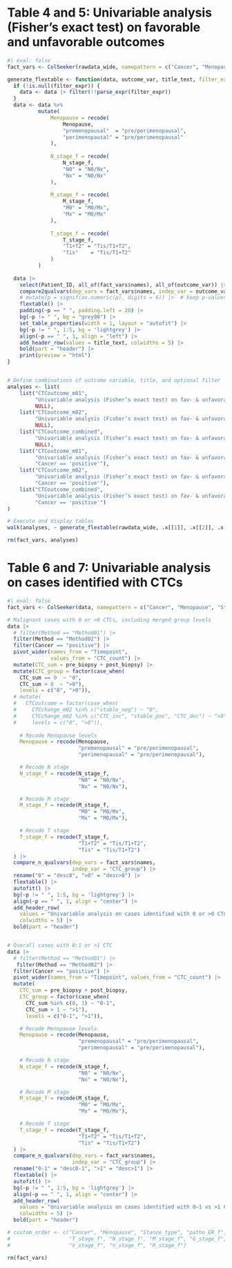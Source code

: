 # Table 4 and 5: Univariable analysis (Fisher’s exact test) on favorable and unfavorable outcomes
```r
#| eval: false
fact_vars <- ColSeeker(rawdata_wide, namepattern = c("Cancer", "Menopause", "Stanze_type", "_f"))

generate_flextable <- function(data, outcome_var, title_text, filter_expr = NULL) {
  if (!is.null(filter_expr)) {
    data <- data |> filter(!!parse_expr(filter_expr))
  }
  data <- data %>%
          mutate(
              Menopause = recode(
                  Menopause,
                  "premenopausal"  = "pre/perimenopausal",
                  "perimenopausal" = "pre/perimenopausal"
              ),
              
              N_stage_f = recode(
                  N_stage_f,
                  "N0" = "N0/Nx",
                  "Nx" = "N0/Nx"
              ),
              
              M_stage_f = recode(
                  M_stage_f,
                  "M0" = "M0/Mx",
                  "Mx" = "M0/Mx"
              ),
              
              T_stage_f = recode(
                  T_stage_f,
                  "T1+T2" = "Tis/T1+T2",
                  "Tis"    = "Tis/T1+T2"
              )
          )
  
  data |> 
    select(Patient_ID, all_of(fact_vars$names), all_of(outcome_var)) |> 
    compare2qualvars(dep_vars = fact_vars$names, indep_var = outcome_var) |> 
    # mutate(p = signif(as.numeric(p), digits = 6)) |>  # keep p-values numeric with 4 sig digits
    flextable() |> 
    padding(~p == " ", padding.left = 20) |> 
    bg(~p != " ", bg = "grey90") |> 
    set_table_properties(width = 1, layout = "autofit") |> 
    bg(~p != " ", 1:5, bg = 'lightgrey') |> 
    align(~p == " ", 1, align = "left") |> 
    add_header_row(values = title_text, colwidths = 5) |> 
    bold(part = "header") |> 
    print(preview = "html")
}


# Define combinations of outcome variable, title, and optional filter
analyses <- list(
    list("CTCoutcome_m01", 
         "Univariable analysis (Fisher’s exact test) on fav- & unfavorable CTC outcomes\n(overall cases, n=149)", 
         NULL),
    list("CTCoutcome_m02",
         "Univariable analysis (Fisher’s exact test) on fav- & unfavorable CTC outcomes\n(overall cases, n=149)", 
         NULL),
    list("CTCoutcome_combined", 
         "Univariable analysis (Fisher’s exact test) on fav- & unfavorable CTC outcomes\n(overall cases, n=149)", 
         NULL),
    list("CTCoutcome_m01", 
         "Univariable analysis (Fisher’s exact test) on fav- & unfavorable CTC outcomes (cancer-positive only)", 
         "Cancer == 'positive'"),
    list("CTCoutcome_m02", 
         "Univariable analysis (Fisher’s exact test) on fav- & unfavorable CTC outcomes (cancer-positive only)", 
         "Cancer == 'positive'"),
    list("CTCoutcome_combined", 
         "Univariable analysis (Fisher’s exact test) on fav- & unfavorable CTC outcomes (cancer-positive only)", 
         "Cancer == 'positive'")
)

# Execute and display tables
walk(analyses, ~ generate_flextable(rawdata_wide, .x[[1]], .x[[2]], .x[[3]]))

rm(fact_vars, analyses)

```

# Table 6 and 7: Univariable analysis on cases identified with CTCs
```r
#| eval: false
fact_vars <- ColSeeker(data, namepattern = c("Cancer", "Menopause", "Stanze_type", "_f"))

# Malignant cases with 0 or >0 CTCs, including merged group levels
data |>
  # filter(Method == "Method01") |>
  filter(Method == "Method02") |>
  filter(Cancer == "positive") |>
  pivot_wider(names_from = "Timepoint",
              values_from = "CTC_count") |> 
  mutate(CTC_sum = pre_biopsy + post_biopsy) |>
  mutate(CTC_group = factor(case_when(
    CTC_sum == 0  ~ "0",
    CTC_sum > 0  ~ ">0"),
    levels = c("0", ">0")),
  # mutate(
  #   CTCoutcome = factor(case_when(
  #     CTCchange_m02 %in% c("stable_neg") ~ "0",
  #     CTCchange_m02 %in% c("CTC_inc", "stable_pos", "CTC_dec") ~ ">0"),
  #     levels = c("0", ">0")),
    
    # Recode Menopause levels
    Menopause = recode(Menopause,
                       "premenopausal" = "pre/perimenopausal",
                       "perimenopausal" = "pre/perimenopausal"),

    # Recode N stage
    N_stage_f = recode(N_stage_f,
                       "N0" = "N0/Nx",
                       "Nx" = "N0/Nx"),

    # Recode M stage
    M_stage_f = recode(M_stage_f,
                       "M0" = "M0/Mx",
                       "Mx" = "M0/Mx"),

    # Recode T stage
    T_stage_f = recode(T_stage_f,
                       "T1+T2" = "Tis/T1+T2",
                       "Tis" = "Tis/T1+T2")
  ) |>
  compare_n_qualvars(dep_vars = fact_vars$names,
                     indep_var = "CTC_group") |>
  rename("0" = "desc0", ">0" = "desc>0") |>
  flextable() |>
  autofit() |>
  bg(~p != " ", 1:5, bg = 'lightgrey') |>
  align(~p == " ", 1, align = "center") |>
  add_header_row(
    values = "Univariable analysis on cases identified with 0 or >0 CTCs\n(Malignant cases, n=94)",
    colwidths = 5) |>
  bold(part = "header")


# Overall cases with 0:1 or >1 CTC
data |>
  # filter(Method == "Method01") |>
   filter(Method == "Method02") |>
  filter(Cancer == "positive") |>
  pivot_wider(names_from = "Timepoint", values_from = "CTC_count") |>
  mutate(
    CTC_sum = pre_biopsy + post_biopsy,
    CTC_group = factor(case_when(
      CTC_sum %in% c(0, 1) ~ "0-1",
      CTC_sum > 1 ~ ">1"), 
      levels = c("0-1", ">1")),

    # Recode Menopause levels
    Menopause = recode(Menopause,
                       "premenopausal" = "pre/perimenopausal",
                       "perimenopausal" = "pre/perimenopausal"),

    # Recode N stage
    N_stage_f = recode(N_stage_f,
                       "N0" = "N0/Nx",
                       "Nx" = "N0/Nx"),

    # Recode M stage
    M_stage_f = recode(M_stage_f,
                       "M0" = "M0/Mx",
                       "Mx" = "M0/Mx"),

    # Recode T stage
    T_stage_f = recode(T_stage_f,
                       "T1+T2" = "Tis/T1+T2",
                       "Tis" = "Tis/T1+T2")
  ) |>
  compare_n_qualvars(dep_vars = fact_vars$names,
                     indep_var = "CTC_group") |>
  rename("0-1" = "desc0-1", ">1" = "desc>1") |>
  flextable() |>
  autofit() |>
  bg(~p != " ", 1:5, bg = 'lightgrey') |>
  align(~p == " ", 1, align = "center") |>
  add_header_row(
    values = "Univariable analysis on cases identified with 0–1 vs >1 CTCs\n(Malignant cases, Method01)",
    colwidths = 5) |>
  bold(part = "header")

# custom_order <- c("Cancer", "Menopause", "Stanze_type", "patho_ER_f", "patho_PR_f", "patho_HER2_f", "patho_Ki67_f",
#                   "T_stage_f", "N_stage_f", "M_stage_f", "G_stage_f", "L_stage_f",
#                   "V_stage_f", "n_stage_f", "R_stage_f")

rm(fact_vars)

```